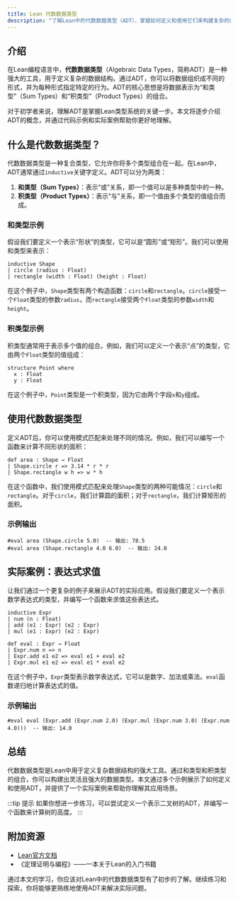 ```yaml
---
title: Lean 代数数据类型
description: "了解Lean中的代数数据类型（ADT），掌握如何定义和使用它们来构建复杂的数据结构。"
---
```


## 介绍

在Lean编程语言中，**代数数据类型**（Algebraic Data Types，简称ADT）是一种强大的工具，用于定义复杂的数据结构。通过ADT，你可以将数据组织成不同的形式，并为每种形式指定特定的行为。ADT的核心思想是将数据表示为“和类型”（Sum Types）和“积类型”（Product Types）的组合。

对于初学者来说，理解ADT是掌握Lean类型系统的关键一步。本文将逐步介绍ADT的概念，并通过代码示例和实际案例帮助你更好地理解。

## 什么是代数数据类型？

代数数据类型是一种复合类型，它允许你将多个类型组合在一起。在Lean中，ADT通常通过`inductive`关键字定义。ADT可以分为两类：

1. **和类型（Sum Types）**：表示“或”关系，即一个值可以是多种类型中的一种。
2. **积类型（Product Types）**：表示“与”关系，即一个值由多个类型的值组合而成。

### 和类型示例

假设我们要定义一个表示“形状”的类型，它可以是“圆形”或“矩形”。我们可以使用和类型来表示：

```lean
inductive Shape
| circle (radius : Float)
| rectangle (width : Float) (height : Float)
```

在这个例子中，`Shape`类型有两个构造函数：`circle`和`rectangle`。`circle`接受一个`Float`类型的参数`radius`，而`rectangle`接受两个`Float`类型的参数`width`和`height`。

### 积类型示例

积类型通常用于表示多个值的组合。例如，我们可以定义一个表示“点”的类型，它由两个`Float`类型的值组成：

```lean
structure Point where
  x : Float
  y : Float
```

在这个例子中，`Point`类型是一个积类型，因为它由两个字段`x`和`y`组成。

## 使用代数数据类型

定义ADT后，你可以使用模式匹配来处理不同的情况。例如，我们可以编写一个函数来计算不同形状的面积：

```lean
def area : Shape → Float
| Shape.circle r => 3.14 * r * r
| Shape.rectangle w h => w * h
```

在这个函数中，我们使用模式匹配来处理`Shape`类型的两种可能情况：`circle`和`rectangle`。对于`circle`，我们计算圆的面积；对于`rectangle`，我们计算矩形的面积。

### 示例输出

```lean
#eval area (Shape.circle 5.0)  -- 输出: 78.5
#eval area (Shape.rectangle 4.0 6.0)  -- 输出: 24.0
```

## 实际案例：表达式求值

让我们通过一个更复杂的例子来展示ADT的实际应用。假设我们要定义一个表示数学表达式的类型，并编写一个函数来求值这些表达式。

```lean
inductive Expr
| num (n : Float)
| add (e1 : Expr) (e2 : Expr)
| mul (e1 : Expr) (e2 : Expr)

def eval : Expr → Float
| Expr.num n => n
| Expr.add e1 e2 => eval e1 + eval e2
| Expr.mul e1 e2 => eval e1 * eval e2
```

在这个例子中，`Expr`类型表示数学表达式，它可以是数字、加法或乘法。`eval`函数递归地计算表达式的值。

### 示例输出

```lean
#eval eval (Expr.add (Expr.num 2.0) (Expr.mul (Expr.num 3.0) (Expr.num 4.0)))  -- 输出: 14.0
```

## 总结

代数数据类型是Lean中用于定义复杂数据结构的强大工具。通过和类型和积类型的组合，你可以构建出灵活且强大的数据类型。本文通过多个示例展示了如何定义和使用ADT，并提供了一个实际案例来帮助你理解其应用场景。

:::tip 提示
如果你想进一步练习，可以尝试定义一个表示二叉树的ADT，并编写一个函数来计算树的高度。
:::

## 附加资源

- [Lean官方文档](https://leanprover.github.io/)
- 《定理证明与编程》——一本关于Lean的入门书籍

通过本文的学习，你应该对Lean中的代数数据类型有了初步的了解。继续练习和探索，你将能够更熟练地使用ADT来解决实际问题。